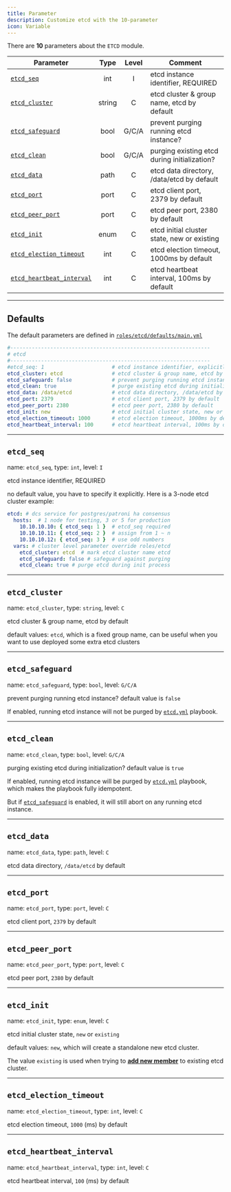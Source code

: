 ```yaml
---
title: Parameter
description: Customize etcd with the 10-parameter
icon: Variable
---
```


There are **10** parameters about the `ETCD` module.

| Parameter                                             |  Type  | Level | Comment                                      |
|-------------------------------------------------------|:------:|:-----:|----------------------------------------------|
| [`etcd_seq`](#etcd_seq)                               |  int   |   I   | etcd instance identifier, REQUIRED           |
| [`etcd_cluster`](#etcd_cluster)                       | string |   C   | etcd cluster & group name, etcd by default   |
| [`etcd_safeguard`](#etcd_safeguard)                   |  bool  | G/C/A | prevent purging running etcd instance?       |
| [`etcd_clean`](#etcd_clean)                           |  bool  | G/C/A | purging existing etcd during initialization? |
| [`etcd_data`](#etcd_data)                             |  path  |   C   | etcd data directory, /data/etcd by default   |
| [`etcd_port`](#etcd_port)                             |  port  |   C   | etcd client port, 2379 by default            |
| [`etcd_peer_port`](#etcd_peer_port)                   |  port  |   C   | etcd peer port, 2380 by default              |
| [`etcd_init`](#etcd_init)                             |  enum  |   C   | etcd initial cluster state, new or existing  |
| [`etcd_election_timeout`](#etcd_election_timeout)     |  int   |   C   | etcd election timeout, 1000ms by default     |
| [`etcd_heartbeat_interval`](#etcd_heartbeat_interval) |  int   |   C   | etcd heartbeat interval, 100ms by default    |




------

## Defaults

The default parameters are defined in [`roles/etcd/defaults/main.yml`](https://github.com/pgsty/pigsty/blob/main/roles/etcd/defaults/main.yml)

```yaml
#-----------------------------------------------------------------
# etcd
#-----------------------------------------------------------------
#etcd_seq: 1                      # etcd instance identifier, explicitly required
etcd_cluster: etcd                # etcd cluster & group name, etcd by default
etcd_safeguard: false             # prevent purging running etcd instance?
etcd_clean: true                  # purge existing etcd during initialization?
etcd_data: /data/etcd             # etcd data directory, /data/etcd by default
etcd_port: 2379                   # etcd client port, 2379 by default
etcd_peer_port: 2380              # etcd peer port, 2380 by default
etcd_init: new                    # etcd initial cluster state, new or existing
etcd_election_timeout: 1000       # etcd election timeout, 1000ms by default
etcd_heartbeat_interval: 100      # etcd heartbeat interval, 100ms by default
```

------

## `etcd_seq`

name: `etcd_seq`, type: `int`, level: `I`

etcd instance identifier, REQUIRED

no default value, you have to specify it explicitly. Here is a 3-node etcd cluster example:

```yaml
etcd: # dcs service for postgres/patroni ha consensus
  hosts:  # 1 node for testing, 3 or 5 for production
    10.10.10.10: { etcd_seq: 1 }  # etcd_seq required
    10.10.10.11: { etcd_seq: 2 }  # assign from 1 ~ n
    10.10.10.12: { etcd_seq: 3 }  # use odd numbers
  vars: # cluster level parameter override roles/etcd
    etcd_cluster: etcd  # mark etcd cluster name etcd
    etcd_safeguard: false # safeguard against purging
    etcd_clean: true # purge etcd during init process
```

------

## `etcd_cluster`

name: `etcd_cluster`, type: `string`, level: `C`

etcd cluster & group name, etcd by default

default values: `etcd`, which is a fixed group name, can be useful when you want to use deployed some extra etcd clusters

------

## `etcd_safeguard`

name: `etcd_safeguard`, type: `bool`, level: `G/C/A`

prevent purging running etcd instance? default value is `false`

If enabled, running etcd instance will not be purged by [`etcd.yml`](/etcd/playbook/#etcdyml) playbook.

------

## `etcd_clean`

name: `etcd_clean`, type: `bool`, level: `G/C/A`

purging existing etcd during initialization? default value is `true`

If enabled, running etcd instance will be purged by [`etcd.yml`](/etcd/playbook/#etcdyml) playbook, which makes the playbook fully idempotent.

But if [`etcd_safeguard`](#etcd_safeguard) is enabled, it will still abort on any running etcd instance.

------

## `etcd_data`

name: `etcd_data`, type: `path`, level: `C`

etcd data directory, `/data/etcd` by default

------

## `etcd_port`

name: `etcd_port`, type: `port`, level: `C`

etcd client port, `2379` by default

------

## `etcd_peer_port`

name: `etcd_peer_port`, type: `port`, level: `C`

etcd peer port, `2380` by default

------

## `etcd_init`

name: `etcd_init`, type: `enum`, level: `C`

etcd initial cluster state, `new` or `existing`

default values: `new`, which will create a standalone new etcd cluster.

The value `existing` is used when trying to [**add new member**](/etcd/admin/#add-member) to existing etcd cluster.

------

## `etcd_election_timeout`

name: `etcd_election_timeout`, type: `int`, level: `C`

etcd election timeout, `1000` (ms) by default

------

## `etcd_heartbeat_interval`

name: `etcd_heartbeat_interval`, type: `int`, level: `C`

etcd heartbeat interval, `100` (ms) by default